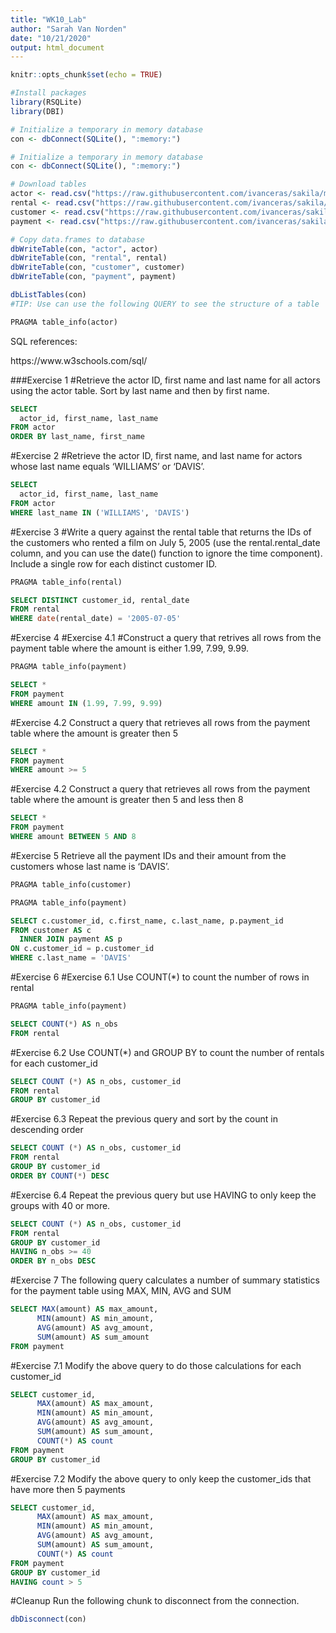 ---
title: "WK10_Lab"
author: "Sarah Van Norden"
date: "10/21/2020"
output: html_document
---

```{r setup, include=FALSE}
knitr::opts_chunk$set(echo = TRUE)
```

```{r knitr::opts_chunk$set(eval = FALSE)}
#Install packages
library(RSQLite)
library(DBI)
```

```{r}
# Initialize a temporary in memory database
con <- dbConnect(SQLite(), ":memory:")
```

```{r}
# Initialize a temporary in memory database
con <- dbConnect(SQLite(), ":memory:")

# Download tables
actor <- read.csv("https://raw.githubusercontent.com/ivanceras/sakila/master/csv-sakila-db/actor.csv")
rental <- read.csv("https://raw.githubusercontent.com/ivanceras/sakila/master/csv-sakila-db/rental.csv")
customer <- read.csv("https://raw.githubusercontent.com/ivanceras/sakila/master/csv-sakila-db/customer.csv")
payment <- read.csv("https://raw.githubusercontent.com/ivanceras/sakila/master/csv-sakila-db/payment_p2007_01.csv")

# Copy data.frames to database
dbWriteTable(con, "actor", actor)
dbWriteTable(con, "rental", rental)
dbWriteTable(con, "customer", customer)
dbWriteTable(con, "payment", payment)
```

```{r}
dbListTables(con)
#TIP: Use can use the following QUERY to see the structure of a table
```

```{sql, connection=con}
PRAGMA table_info(actor)
```

SQL references:

https://www.w3schools.com/sql/

###Exercise 1
#Retrieve the actor ID, first name and last name for all actors using the actor table. Sort by last name and then by first name.
```{sql, connection=con} 
SELECT 
  actor_id, first_name, last_name
FROM actor
ORDER BY last_name, first_name
```

#Exercise 2
#Retrieve the actor ID, first name, and last name for actors whose last name equals ‘WILLIAMS’ or ‘DAVIS’.

```{sql, connection=con} 
SELECT
  actor_id, first_name, last_name
FROM actor
WHERE last_name IN ('WILLIAMS', 'DAVIS')
```

#Exercise 3
#Write a query against the rental table that returns the IDs of the customers who rented a film on July 5, 2005 (use the rental.rental_date column, and you can use the date() function to ignore the time component). Include a single row for each distinct customer ID.

```{sql, connection=con} 
PRAGMA table_info(rental)
```
```{sql, connection=con}
SELECT DISTINCT customer_id, rental_date 
FROM rental
WHERE date(rental_date) = '2005-07-05'
```

#Exercise 4
#Exercise 4.1
#Construct a query that retrives all rows from the payment table where the amount is either 1.99, 7.99, 9.99.

```{sql, connection=con} 
PRAGMA table_info(payment)
```

```{sql, connection=con}
SELECT *
FROM payment
WHERE amount IN (1.99, 7.99, 9.99)
```

#Exercise 4.2
Construct a query that retrieves all rows from the payment table where the amount is greater then 5

```{sql, connection=con} 
SELECT *
FROM payment
WHERE amount >= 5
```

#Exercise 4.2
Construct a query that retrieves all rows from the payment table where the amount is greater then 5 and less then 8

```{sql, connection=con} 
SELECT *
FROM payment
WHERE amount BETWEEN 5 AND 8
```

#Exercise 5
Retrieve all the payment IDs and their amount from the customers whose last name is ‘DAVIS’.

```{sql, connection=con} 
PRAGMA table_info(customer)
```
```{sql, connection=con} 
PRAGMA table_info(payment)
```

```{sql, connection=con} 
SELECT c.customer_id, c.first_name, c.last_name, p.payment_id
FROM customer AS c
  INNER JOIN payment AS p
ON c.customer_id = p.customer_id
WHERE c.last_name = 'DAVIS'
```

#Exercise 6
#Exercise 6.1
Use COUNT(*) to count the number of rows in rental

```{sql, connection=con} 
PRAGMA table_info(payment)
```

```{sql, connection=con} 
SELECT COUNT(*) AS n_obs
FROM rental
```

#Exercise 6.2
Use COUNT(*) and GROUP BY to count the number of rentals for each customer_id

```{sql, connection=con} 
SELECT COUNT (*) AS n_obs, customer_id
FROM rental
GROUP BY customer_id
```

#Exercise 6.3
Repeat the previous query and sort by the count in descending order

```{sql, connection=con} 
SELECT COUNT (*) AS n_obs, customer_id
FROM rental
GROUP BY customer_id
ORDER BY COUNT(*) DESC
```

#Exercise 6.4
Repeat the previous query but use HAVING to only keep the groups with 40 or more.

```{sql, connection=con} 
SELECT COUNT (*) AS n_obs, customer_id
FROM rental
GROUP BY customer_id
HAVING n_obs >= 40
ORDER BY n_obs DESC
```

#Exercise 7
The following query calculates a number of summary statistics for the payment table using MAX, MIN, AVG and SUM

```{sql, connection=con} 
SELECT MAX(amount) AS max_amount,
      MIN(amount) AS min_amount,
      AVG(amount) AS avg_amount,
      SUM(amount) AS sum_amount
FROM payment
```

#Exercise 7.1
Modify the above query to do those calculations for each customer_id

```{sql, connection=con} 
SELECT customer_id,
      MAX(amount) AS max_amount,
      MIN(amount) AS min_amount,
      AVG(amount) AS avg_amount,
      SUM(amount) AS sum_amount,
      COUNT(*) AS count
FROM payment
GROUP BY customer_id
```

#Exercise 7.2
Modify the above query to only keep the customer_ids that have more then 5 payments
```{sql, connection=con} 
SELECT customer_id,
      MAX(amount) AS max_amount,
      MIN(amount) AS min_amount,
      AVG(amount) AS avg_amount,
      SUM(amount) AS sum_amount,
      COUNT(*) AS count
FROM payment
GROUP BY customer_id
HAVING count > 5
```

#Cleanup
Run the following chunk to disconnect from the connection.

```{r} 
dbDisconnect(con)
```
